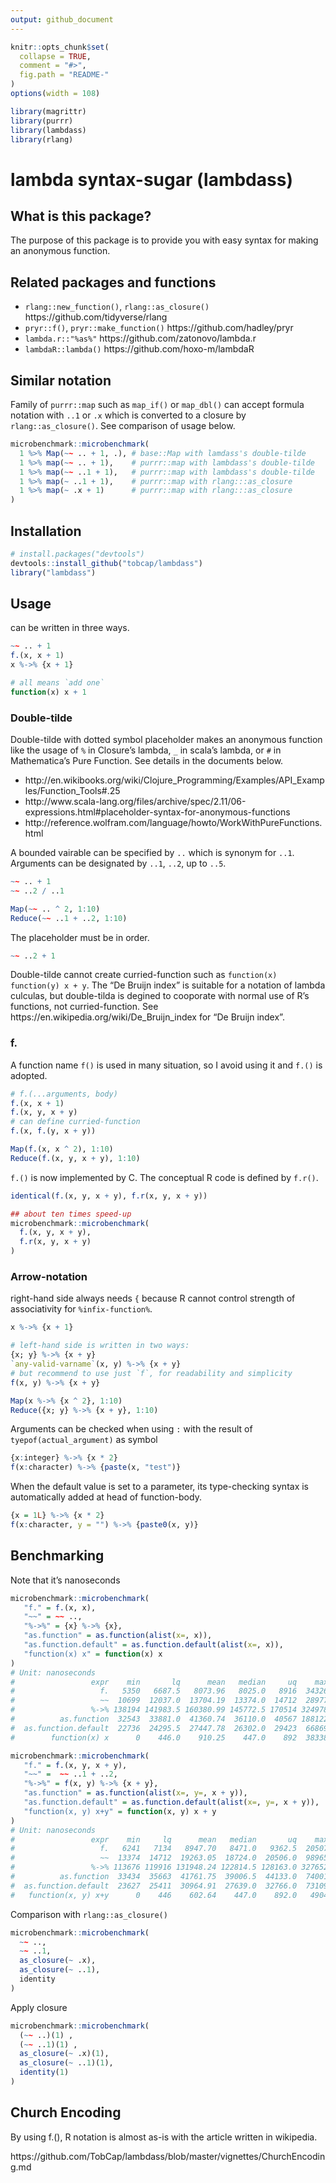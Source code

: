 ```yaml
---
output: github_document
---
```


```r
knitr::opts_chunk$set(
  collapse = TRUE,
  comment = "#>",
  fig.path = "README-"
)
options(width = 108)
```

```r
library(magrittr)
library(purrr)
library(lambdass)
library(rlang)
```


# lambda syntax-sugar (lambdass)

## What is this package?
The purpose of this package is to provide you with easy syntax for making an anonymous
function. 

## Related packages and functions
* `rlang::new_function()`, `rlang::as_closure()` https://github.com/tidyverse/rlang
* `pryr::f()`, `pryr::make_function()` https://github.com/hadley/pryr
* `lambda.r::"%as%"`  https://github.com/zatonovo/lambda.r
* `lambdaR::lambda()`  https://github.com/hoxo-m/lambdaR    

## Similar notation
Family of `purrr::map` such as `map_if()` or `map_dbl()` can accept formula 
notation with `..1` or `.x` which is converted to a closure by `rlang::as_closure()`.
See comparison of usage below.

```r
microbenchmark::microbenchmark(
  1 %>% Map(~~ .. + 1, .), # base::Map with lamdass's double-tilde
  1 %>% map(~~ .. + 1),    # purrr::map with lambdass's double-tilde
  1 %>% map(~~ ..1 + 1),   # purrr::map with lambdass's double-tilde
  1 %>% map(~ ..1 + 1),    # purrr::map with rlang:::as_closure
  1 %>% map(~ .x + 1)      # purrr::map with rlang:::as_closure
)
```

## Installation
```r
# install.packages("devtools")
devtools::install_github("tobcap/lambdass")
library("lambdass")
```

## Usage
can be written in three ways.
```r
~~ .. + 1
f.(x, x + 1)
x %->% {x + 1}

# all means `add one`
function(x) x + 1
```

### Double-tilde
Double-tilde with dotted symbol placeholder makes an anonymous function
like the usage of `%` in Closure's lambda, `_` in scala's lambda, or `#`
in Mathematica's Pure Function. See details in the documents below.

- http://en.wikibooks.org/wiki/Clojure_Programming/Examples/API_Examples/Function_Tools#.25
- http://www.scala-lang.org/files/archive/spec/2.11/06-expressions.html#placeholder-syntax-for-anonymous-functions
- http://reference.wolfram.com/language/howto/WorkWithPureFunctions.html  

A bounded vairable can be specified by `..` which is synonym for `..1`.
Arguments can be designated by `..1`, `..2`, up to `..5`.

```r
~~ .. + 1
~~ ..2 / ..1

Map(~~ .. ^ 2, 1:10)
Reduce(~~ ..1 + ..2, 1:10)
```

The placeholder must be in order.
```r
~~ ..2 + 1
```

Double-tilde cannot create curried-function such as `function(x) function(y) x + y`.
The "De Bruijn index" is suitable for a notation of lambda culculas, 
but double-tilda is degined to cooporate with normal use of R's functions,
not curried-function.
See https://en.wikipedia.org/wiki/De_Bruijn_index for "De Bruijn index".


### f.
A function name `f()` is used in many situation, so I avoid using it and `f.()` 
is adopted.

```r
# f.(...arguments, body)
f.(x, x + 1)
f.(x, y, x + y)
# can define curried-function
f.(x, f.(y, x + y)) 

Map(f.(x, x ^ 2), 1:10)
Reduce(f.(x, y, x + y), 1:10)
```

`f.()` is now implemented by C.
The conceptual R code is defined by `f.r()`.
```r
identical(f.(x, y, x + y), f.r(x, y, x + y))

## about ten times speed-up
microbenchmark::microbenchmark(
  f.(x, y, x + y), 
  f.r(x, y, x + y)
)
```

### Arrow-notation
right-hand side always needs `{` because R cannot control
strength of associativity for `%infix-function%`.

```r
x %->% {x + 1}

# left-hand side is written in two ways:
{x; y} %->% {x + y}
`any-valid-varname`(x, y) %->% {x + y}
# but recommend to use just `f`, for readability and simplicity
f(x, y) %->% {x + y}

Map(x %->% {x ^ 2}, 1:10)
Reduce({x; y} %->% {x + y}, 1:10)
```

Arguments can be checked when using `:` with the result of
`tyepof(actual_argument)` as symbol
```r
{x:integer} %->% {x * 2}
f(x:character) %->% {paste(x, "test")}
```

When the default value is set to a parameter, its type-checking 
syntax is automatically added at head of function-body.
```r
{x = 1L} %->% {x * 2}
f(x:character, y = "") %->% {paste0(x, y)}
```

## Benchmarking
Note that it's nanoseconds
```r
microbenchmark::microbenchmark(
   "f." = f.(x, x), 
   "~~" = ~~ ..,
   "%->%" = {x} %->% {x},
   "as.function" = as.function(alist(x=, x)),
   "as.function.default" = as.function.default(alist(x=, x)),
   "function(x) x" = function(x) x
)
# Unit: nanoseconds
#                 expr    min       lq      mean   median     uq    max neval
#                   f.   5350   6687.5   8073.96   8025.0   8916  34326   100
#                   ~~  10699  12037.0  13704.19  13374.0  14712  28977   100
#                 %->% 138194 141983.5 160380.99 145772.5 170514 324978   100
#          as.function  32543  33881.0  41360.74  36110.0  40567 188122   100
#  as.function.default  22736  24295.5  27447.78  26302.0  29423  66869   100
#        function(x) x      0    446.0    910.25    447.0    892  38338   100

microbenchmark::microbenchmark(
   "f." = f.(x, y, x + y), 
   "~~" =  ~~ ..1 + ..2,
   "%->%" = f(x, y) %->% {x + y},
   "as.function" = as.function(alist(x=, y=, x + y)),
   "as.function.default" = as.function.default(alist(x=, y=, x + y)),
   "function(x, y) x+y" = function(x, y) x + y
)
# Unit: nanoseconds
#                 expr    min     lq      mean   median       uq    max neval
#                   f.   6241   7134   8947.70   8471.0   9362.5  20507   100
#                   ~~  13374  14712  19263.05  18724.0  20506.0  98965   100
#                 %->% 113676 119916 131948.24 122814.5 128163.0 327652   100
#          as.function  33434  35663  41761.75  39006.5  44133.0  74001   100
#  as.function.default  23627  25411  30964.91  27639.0  32766.0  73109   100
#   function(x, y) x+y      0    446    602.64    447.0    892.0   4904   100
```

Comparison with `rlang::as_closure()`
```r
microbenchmark::microbenchmark(
  ~~ ..,
  ~~ ..1,
  as_closure(~ .x),
  as_closure(~ ..1),
  identity
)
```

Apply closure
```r
microbenchmark::microbenchmark(
  (~~ ..)(1) ,
  (~~ ..1)(1) ,
  as_closure(~ .x)(1),
  as_closure(~ ..1)(1),
  identity(1)
)
```


## Church Encoding
By using f.(), R notation is almost as-is with the article written in wikipedia.

https://github.com/TobCap/lambdass/blob/master/vignettes/ChurchEncoding.md
